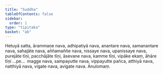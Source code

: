 ```yaml
---
title: "Suddha"
tableOfContents: false
sidebar:
  order: 1
type: "tipitaka"
basket: "ab"
---
```



<DynamicBreadcrumb />

<Division number="40">

<Paragraph number="1071">
Hetuyā satta, ārammaṇe nava, adhipatiyā nava, anantare nava, samanantare nava, sahajāte nava, aññamaññe nava, nissaye nava, upanissaye nava, purejāte tīṇi, pacchājāte tīṇi, āsevane nava, kamme tīṇi, vipāke ekaṃ, āhāre tīṇi …pe…  magge nava, sampayutte nava, vippayutte pañca, atthiyā nava, natthiyā nava, vigate nava, avigate nava.

</Paragraph>
</Division>

<Paragraph number="1072" type="center">
Anulomaṃ.
</Paragraph>